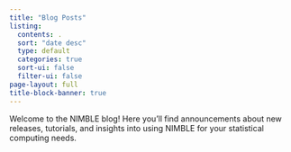 ```yaml
---
title: "Blog Posts"
listing:
  contents: .
  sort: "date desc"
  type: default
  categories: true
  sort-ui: false
  filter-ui: false
page-layout: full
title-block-banner: true
---
```


Welcome to the NIMBLE blog! Here you'll find announcements about new releases, tutorials, and insights into using NIMBLE for your statistical computing needs.
